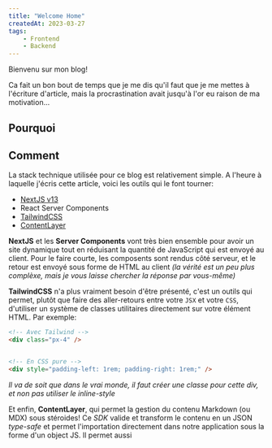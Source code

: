 ```yaml
---
title: "Welcome Home"
createdAt: 2023-03-27
tags:
    - Frontend
    - Backend
---
```


Bienvenu sur mon blog!

Ca fait un bon bout de temps que je me dis qu'il faut que je me mettes à l'écriture d'article, mais la procrastination avait jusqu'à l'or eu raison de ma motivation...

## Pourquoi

## Comment

La stack technique utilisée pour ce blog est relativement simple. A l'heure à laquelle j'écris cette article, voici les outils qui le font tourner:
- [NextJS v13](https://beta.nextjs.org)
- React Server Components
- [TailwindCSS](https://tailwindcss.com)
- [ContentLayer](https://contentlayer.dev)

**NextJS** et les **Server Components** vont très bien ensemble pour avoir un site dynamique tout en réduisant la quantité de JavaScript qui est envoyé au client. Pour le faire courte, les composents sont rendus côté serveur, et le retour est envoyé sous forme de HTML au client _(la vérité est un peu plus complèxe, mais je vous laisse chercher la réponse par vous-même)_

**TailwindCSS** n'a plus vraiment besoin d'être présenté, c'est un outils qui permet, plutôt que faire des aller-retours entre votre `JSX` et votre `CSS`, d'utiliser un système de classes utilitaires directement sur votre élément HTML. Par exemple:
```html
<!-- Avec Tailwind -->
<div class="px-4" />


<!-- En CSS pure -->
<div style="padding-left: 1rem; padding-right: 1rem;" />
```
_Il va de soit que dans le vrai monde, il faut créer une classe pour cette div, et non pas utiliser le inline-style_

Et enfin, **ContentLayer**, qui permet la gestion du contenu Markdown (ou MDX) sous stéroides!
Ce _SDK_ valide et transform le contenu en un JSON _type-safe_ et permet l'importation directement dans notre application sous la forme d'un object JS.
Il permet aussi
